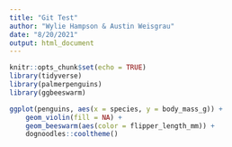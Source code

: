 ```yaml
---
title: "Git Test"
author: "Wylie Hampson & Austin Weisgrau"
date: "8/20/2021"
output: html_document
---
```


```r
knitr::opts_chunk$set(echo = TRUE)
library(tidyverse)
library(palmerpenguins)
library(ggbeeswarm)
```

```r
ggplot(penguins, aes(x = species, y = body_mass_g)) +
    geom_violin(fill = NA) +
    geom_beeswarm(aes(color = flipper_length_mm)) +
    dognoodles::cooltheme()
```








